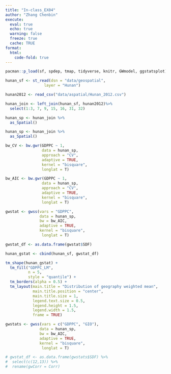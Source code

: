 ```yaml
---
title: "In-class_EX04"
author: "Zhang Chenbin"
execute: 
  eval: true
  echo: true
  warning: false
  freeze: true
  cache: TRUE
format: 
  html:
    code-fold: true
---
```


```r
pacman::p_load(sf, spdep, tmap, tidyverse, knitr, GWmodel, ggstatsplot)
```

```r
hunan_sf <- st_read(dsn = "data/geospatial",
                 layer = "Hunan")
```

```r
hunan2012 <- read_csv("data/aspatial/Hunan_2012.csv")
```

```r
hunan_join <- left_join(hunan_sf, hunan2012)%>%
  select(1:3, 7, 9, 15, 16, 31, 32)
```

```r
hunan_sp <- hunan_join %>%
  as_Spatial()
```

```r
hunan_sp <- hunan_join %>%
  as_Spatial()
```

```r
bw_CV <- bw.gwr(GDPPC ~ 1,
                data = hunan_sp,
                approach = "CV",
                adaptive = TRUE,
                kernel = "bisquare",
                longlat = T)
```

```r
bw_AIC <- bw.gwr(GDPPC ~ 1,
                data = hunan_sp,
                approach = "CV",
                adaptive = TRUE,
                kernel = "bisquare",
                longlat = T)
```

```r
gwstat <- gwss(vars = "GDPPC",
               data = hunan_sp,
               bw = bw_AIC,
               adaptive = TRUE,
               kernel = "bisquare",
                longlat = T)
```

```r
gwstat_df <- as.data.frame(gwstat$SDF)
```

```r
hunan_gstat <- cbind(hunan_sf, gwstat_df)
```

```r
tm_shape(hunan_gstat) +
  tm_fill("GDPPC_LM",
          n = 5,
          style = "quantile") +
  tm_borders(alpha = 0.5) +
  tm_layout(main.title = "Distribution of geography weighted mean",
            main.title.position = "center",
            main.title.size = 1,
            legend.text.size = 0.5,
            legend.height = 1.5,
            legend.width = 1.5,
            frame = TRUE)
```

```r
gwstats <- gwss(vars = c("GDPPC", "GIO"),
               data = hunan_sp,
               bw = bw_AIC,
               adaptive = TRUE,
               kernel = "bisquare",
                longlat = T)
```

```r
# gwstat_df <- as.data.frame(gwstats$SDF) %>%
#  select(c(12,13)) %>%
#  rename(gwCorr = Corr)
```
